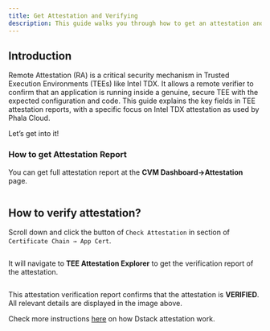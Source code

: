 ```yaml
---
title: Get Attestation and Verifying
description: This guide walks you through how to get an attestation and verify it, step by step.
---
```



## Introduction

Remote Attestation (RA) is a critical security mechanism in Trusted Execution Environments (TEEs) like Intel TDX. It allows a remote verifier to confirm that an application is running inside a genuine, secure TEE with the expected configuration and code. This guide explains the key fields in TEE attestation reports, with a specific focus on Intel TDX attestation as used by Phala Cloud.

Let’s get into it!

### How to get Attestation Report

You can get full attestation report at the **CVM Dashboard→Attestation** page.

<Frame caption="Attestation Report">
    <img src="/images/getting-started/attestation-01.png" alt="" />
</Frame>


## How to verify attestation?

Scroll down and click the button of `Check Attestation` in section of `Certificate Chain → App Cert`.

<Frame caption="Check Attestation">
    <img src="/images/getting-started/attestation-02.png" alt="" />
</Frame>

It will navigate to **TEE Attestation Explorer** to get the verification report of the attestation.

<Frame caption="Attestation Verification Report">
    <img src="/images/getting-started/attestation-03.png" alt="" />
</Frame>

This attestation verification report confirms that the attestation is **VERIFIED**. All relevant details are displayed in the image above.

Check more instructions [here](https://github.com/Dstack-TEE/dstack/blob/master/attestation.md) on how Dstack attestation work.

